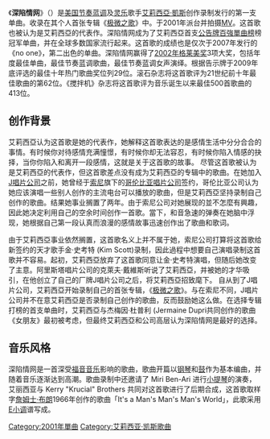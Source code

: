 {{infobox Single
| Name           = 深陷情网
| Cover          = Alicia-keys-fallin-single.jpg
| Artist         = [[艾莉西亞·凱斯|艾莉西亞·凱斯]]
| Album          = [[極微之歌|極微之歌]]
| Released       = {{Start date|2001|6|5}}
| Format         = 
| Recorded       = 2001年; KrucialKeys Studios<br><small>([[紐約市|紐約市]])</small>
| Genre          = [[节奏蓝调|节奏蓝调]]、[[靈魂樂|靈魂樂]]
| Length         = 3:30 <small>(唱片版)</small><br>3:16 <small>(廣播版)</small>
| Label          = [[J唱片公司|J唱片公司]]
| Writer         = 艾莉西亞·凱斯
| Producer       = 艾莉西亞·凱斯
| Certification  = 
| Last single    = 
| This single    = '''深陷情网'''<br>（2001年）
| Next single    = [[女人的价值|女人的价值]]<br>（2002年）
}}
《'''深陷情网'''》（{{lang-en|''<nowiki>Fallin'</nowiki>''}}）是[[美国|美国]][[节奏蓝调|节奏蓝调]]及[[靈魂樂|灵乐]]歌手[[艾莉西亞·凱斯|艾莉西亞·凱斯]]创作录制发行的第一支单曲。收录在其个人首张专辑《[[极微之歌|极微之歌]]》中。于2001年派台并拍摄[[MV|MV]]。这首歌也被认为是艾莉西亞的代表作。深陷情网成为了艾莉西亞首支[[公告牌百強單曲榜|公告牌百強單曲榜]]榜冠军单曲，并在全球多数国家流行起来。这首歌的成绩也是仅次于2007年发行的《no one》，第二出色的单曲。深陷情网赢得了[[第44屆格萊美獎|2002年格莱美奖]]3项大奖，包括年度最佳单曲，最佳节奏蓝调歌曲，最佳节奏蓝调女声演绎。根据告示牌于2009年底评选的最佳十年热门歌曲奖位列29位。滚石杂志将这首歌评为21世纪前十年最佳歌曲的第62位。《搅拌机》杂志将这首歌评为音乐诞生以来最佳500首歌曲的413位。
==创作背景==
艾莉西亞认为这首歌是她的代表作，她解释这首歌表达的是感情生活中分分合合的事情。有时候你对待感情充满憧憬，有时候你却无法容忍，有时候你陷入情感的抉择，当你你陷入和离开一段感情，这就是关于这首歌的故事。
尽管这首歌被认为是艾莉西亞的代表作，但这首歌差点没有成为艾莉西亞的专辑中的歌曲。在她加入[[J唱片公司|J唱片公司]]之前，她曾经于[[索尼|索尼]]旗下的[[哥伦比亚唱片公司|哥伦比亚唱片公司]]签约，哥伦比亚公司认为她应该演唱一些别人创作的主流电台可以播放的歌曲，但是艾莉西亞坚持录制自己创作的歌曲。结果她事业搁置了两年。由于索尼公司对她展现的並不怎麼有興趣，因此她决定利用自己的空余时间创作一首歌。當下，和音急速的弹奏在她脑中浮现，她根据自己第一段认真而浪漫的感情故事迅速创作出了歌曲和歌词。

由于艾莉西亞事业依然搁置，这首歌名义上并不属于她，索尼公司打算将这首歌给新签约的天才歌手金·史考特 (Kim Scott)录制，因此過程中想要自己演唱录制这首歌并不容易。起初，艾莉西亞放弃了这首歌同意让金·史考特演唱，但随后她改变了主意。阿里斯塔唱片公司的克萊夫·戴維斯听说了艾莉西亞，并被她的才华吸引，在他创立了自己的厂牌J唱片公司之后，将艾莉西亞招致麾下。
自从到了J唱片公司，艾莉西亞开始录制自己的首张专辑，《[[极微之歌|极微之歌]]》。与在索尼不同，J唱片公司并不在意艾莉西亞是否录制自己创作的歌曲，反而鼓励她这么做。在选择专辑打榜的首支单曲时，艾莉西亞与杰梅因·杜普利 (Jermaine Dupri共同创作的歌曲《女朋友》最初被考虑，但最终艾莉西亞和公司高层认为深陷情网是最好的选择。
==音乐风格==
深陷情网是一首深受[[福音音乐|福音音乐]]影响的歌曲，歌曲开篇以[[钢琴|钢琴]]和[[鼓|鼓]]作为基本编曲，并随着音乐逐渐达到高潮。歌曲录制中还邀请了 Miri Ben-Ari 进行[[小提琴|小提琴]]的演奏，艾丽西亚与 Kerry "Krucial" Brothers 共同对这首歌进行了后期合成，这首歌取样字[[詹姆士·布朗|詹姆士·布朗]]1966年创作的歌曲「It's a Man's Man's Man's World」，此歌采用[[E小调|E小调]]谱写成。

{{艾莉西亚·凯斯单曲}}
[[Category:2001年單曲|Category:2001年單曲]]
[[Category:艾莉西亚·凯斯歌曲|Category:艾莉西亚·凯斯歌曲]]